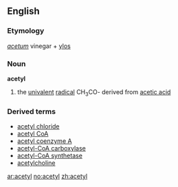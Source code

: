 ==English==

===Etymology===
{{L.}} ''[[acetum]]'' vinegar + {{Gr.}} [[ylos]]

===Noun===
'''acetyl'''

#{{chemistry}} the [[univalent]] [[radical]] CH<sub>3</sub>CO- derived from [[acetic acid]]

===Derived terms===
*[[acetyl chloride]]
*[[acetyl CoA]]
*[[acetyl coenzyme A]]
*[[acetyl-CoA carboxylase]]
*[[acetyl-CoA synthetase]]
*[[acetylcholine]]

[[ar:acetyl]]
[[no:acetyl]]
[[zh:acetyl]]